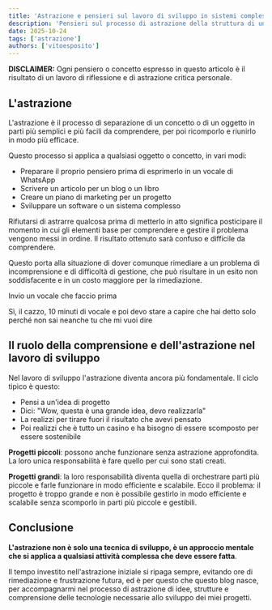 ```yaml
---
title: 'Astrazione e pensieri sul lavoro di sviluppo in sistemi complessi'
description: 'Pensieri sul processo di astrazione della struttura di un sistema complesso e della gestione del lavoro di sviluppo in esso da sviluppatore indipendente'
date: 2025-10-24
tags: ['astrazione']
authors: ['vitoesposito']
---
```


<p class="text-sm text-muted-foreground"><strong>DISCLAIMER:</strong> Ogni pensiero o concetto espresso in questo articolo è il risultato di un lavoro di riflessione e di astrazione critica personale.</p>

## L'astrazione

L'astrazione è il processo di separazione di un concetto o di un oggetto in parti più semplici e più facili da comprendere, per poi ricomporlo e riunirlo in modo più efficace.

Questo processo si applica a qualsiasi oggetto o concetto, in vari modi:

- Preparare il proprio pensiero prima di esprimerlo in un vocale di WhatsApp
- Scrivere un articolo per un blog o un libro
- Creare un piano di marketing per un progetto
- Sviluppare un software o un sistema complesso

Rifiutarsi di astrarre qualcosa prima di metterlo in atto significa posticipare il momento in cui gli elementi base per comprendere e gestire il problema vengono messi in ordine. Il risultato ottenuto sarà confuso e difficile da comprendere.

Questo porta alla situazione di dover comunque rimediare a un problema di incomprensione e di difficoltà di gestione, che può risultare in un esito non soddisfacente e in un costo maggiore per la rimediazione.

<div class="callout note flex flex-col p-4 border-l-4">
  <p class="text-lg m-0">Invio un vocale che faccio prima</p>
  <p class="text-sm m-0">Sì, il cazzo, 10 minuti di vocale e poi devo stare a capire che hai detto solo perché non sai neanche tu che mi vuoi dire</p>
</div>

## Il ruolo della comprensione e dell'astrazione nel lavoro di sviluppo

Nel lavoro di sviluppo l'astrazione diventa ancora più fondamentale. Il ciclo tipico è questo:

- Pensi a un'idea di progetto
- Dici: "Wow, questa è una grande idea, devo realizzarla"
- La realizzi per tirare fuori il risultato che avevi pensato
- Poi realizzi che è tutto un casino e ha bisogno di essere scomposto per essere sostenibile

**Progetti piccoli**: possono anche funzionare senza astrazione approfondita. La loro unica responsabilità è fare quello per cui sono stati creati.

**Progetti grandi**: la loro responsabilità diventa quella di orchestrare parti più piccole e farle funzionare in modo efficiente e scalabile. Ecco il problema: il progetto è troppo grande e non è possibile gestirlo in modo efficiente e scalabile senza scomporlo in parti più piccole e gestibili.

## Conclusione

**L'astrazione non è solo una tecnica di sviluppo, è un approccio mentale che si applica a qualsiasi attività complessa che deve essere fatta**. 

Il tempo investito nell'astrazione iniziale si ripaga sempre, evitando ore di rimediazione e frustrazione futura, ed è per questo che questo blog nasce, per accompagnarmi nel processo di astrazione di idee, strutture e comprensione delle tecnologie necessarie allo sviluppo dei miei progetti.
